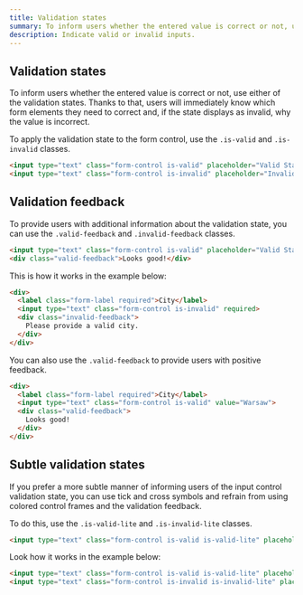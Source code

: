 ```yaml
---
title: Validation states
summary: To inform users whether the entered value is correct or not, use either of the validation states. Thanks to that, users will immediately know which form elements they need to correct and, if the state displays as invalid, why the value is incorrect.
description: Indicate valid or invalid inputs.
---
```


## Validation states

To inform users whether the entered value is correct or not, use either of the validation states. Thanks to that, users will immediately know which form elements they need to correct and, if the state displays as invalid, why the value is incorrect.

To apply the validation state to the form control, use the `.is-valid` and `.is-invalid` classes.

```html example centered separated columns="1" height="20rem"
<input type="text" class="form-control is-valid" placeholder="Valid State..." />
<input type="text" class="form-control is-invalid" placeholder="Invalid State..." />
```

## Validation feedback

To provide users with additional information about the validation state, you can use the `.valid-feedback` and `.invalid-feedback` classes.

```html
<input type="text" class="form-control is-valid" placeholder="Valid State..." />
<div class="valid-feedback">Looks good!</div>
```

This is how it works in the example below:

```html example centered columns="1" height="20rem"
<div>
  <label class="form-label required">City</label>
  <input type="text" class="form-control is-invalid" required>
  <div class="invalid-feedback">
    Please provide a valid city.
  </div>
</div>
```

You can also use the `.valid-feedback` to provide users with positive feedback.

```html example centered columns="1" height="20rem"
<div>
  <label class="form-label required">City</label>
  <input type="text" class="form-control is-valid" value="Warsaw">
  <div class="valid-feedback">
    Looks good!
  </div>
</div>
```

## Subtle validation states

If you prefer a more subtle manner of informing users of the input control validation state, you can use tick and cross symbols and refrain from using colored control frames and the validation feedback.

To do this, use the `.is-valid-lite` and `.is-invalid-lite` classes.

```html
<input type="text" class="form-control is-valid is-valid-lite" placeholder="Valid State..." />
```

Look how it works in the example below:

```html example centered separated vertical columns="1" height="20rem"
<input type="text" class="form-control is-valid is-valid-lite" placeholder="Valid State..." />
<input type="text" class="form-control is-invalid is-invalid-lite" placeholder="Invalid State..." />
```
